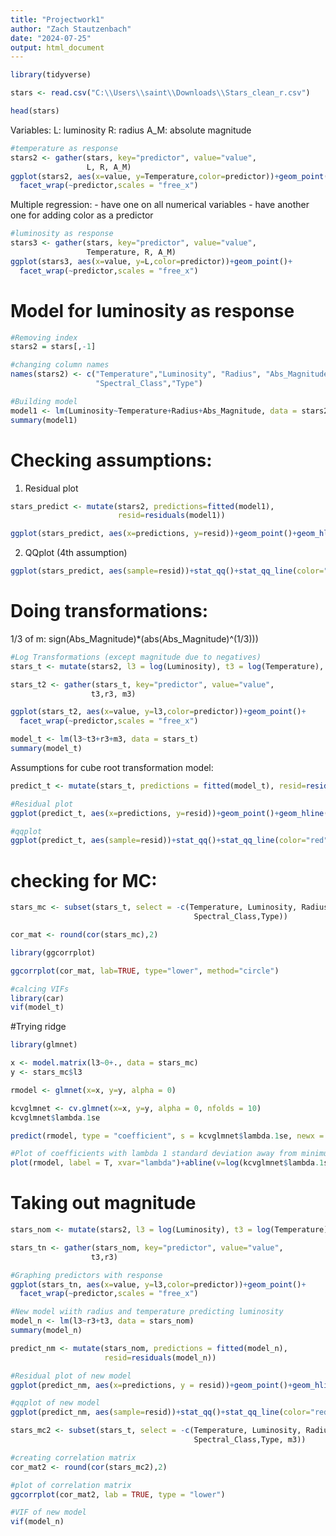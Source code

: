 ```yaml
---
title: "Projectwork1"
author: "Zach Stautzenbach"
date: "2024-07-25"
output: html_document
---
```


```r
library(tidyverse)
```

```r
stars <- read.csv("C:\\Users\\saint\\Downloads\\Stars_clean_r.csv")
```

```r
head(stars)
```

Variables:
L: luminosity
R: radius
A_M: absolute magnitude
```r
#temperature as response
stars2 <- gather(stars, key="predictor", value="value",
                 L, R, A_M)
ggplot(stars2, aes(x=value, y=Temperature,color=predictor))+geom_point()+
  facet_wrap(~predictor,scales = "free_x")
```
Multiple regression:
- have one on all numerical variables
- have another one for adding color as a predictor

```r
#luminosity as response
stars3 <- gather(stars, key="predictor", value="value",
                 Temperature, R, A_M)
ggplot(stars3, aes(x=value, y=L,color=predictor))+geom_point()+
  facet_wrap(~predictor,scales = "free_x")
```



# Model for luminosity as response

```r
#Removing index
stars2 = stars[,-1]
```


```r
#changing column names
names(stars2) <- c("Temperature","Luminosity", "Radius", "Abs_Magnitude","Color",
                   "Spectral_Class","Type")
```


```r
#Building model
model1 <- lm(Luminosity~Temperature+Radius+Abs_Magnitude, data = stars2)
summary(model1)
```
# Checking assumptions:
1. Residual plot
```r
stars_predict <- mutate(stars2, predictions=fitted(model1),
                        resid=residuals(model1))
```

```r
ggplot(stars_predict, aes(x=predictions, y=resid))+geom_point()+geom_hline(yintercept=0, color = "red")
```
2. QQplot (4th assumption)
```r
ggplot(stars_predict, aes(sample=resid))+stat_qq()+stat_qq_line(color="red")
```

# Doing transformations:

 1/3 of m: sign(Abs_Magnitude)*(abs(Abs_Magnitude)^(1/3)))
```r
#Log Transformations (except magnitude due to negatives)
stars_t <- mutate(stars2, l3 = log(Luminosity), t3 = log(Temperature), r3 = log(Radius), m3 = Abs_Magnitude)
```


```r
stars_t2 <- gather(stars_t, key="predictor", value="value",
                  t3,r3, m3)
```


```r
ggplot(stars_t2, aes(x=value, y=l3,color=predictor))+geom_point()+
  facet_wrap(~predictor,scales = "free_x")
```


```r
model_t <- lm(l3~t3+r3+m3, data = stars_t)
summary(model_t)
```
Assumptions for cube root transformation model:
```r
predict_t <- mutate(stars_t, predictions = fitted(model_t), resid=residuals(model_t))
```


```r
#Residual plot
ggplot(predict_t, aes(x=predictions, y=resid))+geom_point()+geom_hline(yintercept=0, color = "red")
```

```r
#qqplot
ggplot(predict_t, aes(sample=resid))+stat_qq()+stat_qq_line(color="red")
```

# checking for MC:
```r
stars_mc <- subset(stars_t, select = -c(Temperature, Luminosity, Radius, Abs_Magnitude, Color,
                                         Spectral_Class,Type))
```

```r
cor_mat <- round(cor(stars_mc),2)
```

```r
library(ggcorrplot)
```

```r
ggcorrplot(cor_mat, lab=TRUE, type="lower", method="circle")
```

```r
#calcing VIFs
library(car)
vif(model_t)
```


#Trying ridge

```r
library(glmnet)
```


```r
x <- model.matrix(l3~0+., data = stars_mc)
y <- stars_mc$l3
```

```r
rmodel <- glmnet(x=x, y=y, alpha = 0)
```

```r
kcvglmnet <- cv.glmnet(x=x, y=y, alpha = 0, nfolds = 10)
kcvglmnet$lambda.1se
```

```r
predict(rmodel, type = "coefficient", s = kcvglmnet$lambda.1se, newx = x[1:2,])
```

```r
#Plot of coefficients with lambda 1 standard deviation away from minimum
plot(rmodel, label = T, xvar="lambda")+abline(v=log(kcvglmnet$lambda.1se))
```

# Taking out magnitude

```r
stars_nom <- mutate(stars2, l3 = log(Luminosity), t3 = log(Temperature), r3 = log(Radius))
```


```r
stars_tn <- gather(stars_nom, key="predictor", value="value",
                  t3,r3)
```

```r
#Graphing predictors with response
ggplot(stars_tn, aes(x=value, y=l3,color=predictor))+geom_point()+
  facet_wrap(~predictor,scales = "free_x")
```


```r
#New model wiith radius and temperature predicting luminosity
model_n <- lm(l3~r3+t3, data = stars_nom)
summary(model_n)
```
```r
predict_nm <- mutate(stars_nom, predictions = fitted(model_n),
                     resid=residuals(model_n))
```

```r
#Residual plot of new model
ggplot(predict_nm, aes(x=predictions, y = resid))+geom_point()+geom_hline(yintercept=0,color="red")
```

```r
#qqplot of new model
ggplot(predict_nm, aes(sample=resid))+stat_qq()+stat_qq_line(color="red")
```




```r
stars_mc2 <- subset(stars_t, select = -c(Temperature, Luminosity, Radius, Abs_Magnitude, Color,
                                         Spectral_Class,Type, m3))
```

```r
#creating correlation matrix
cor_mat2 <- round(cor(stars_mc2),2)
```

```r
#plot of correlation matrix
ggcorrplot(cor_mat2, lab = TRUE, type = "lower")
```

```r
#VIF of new model
vif(model_n)
```



